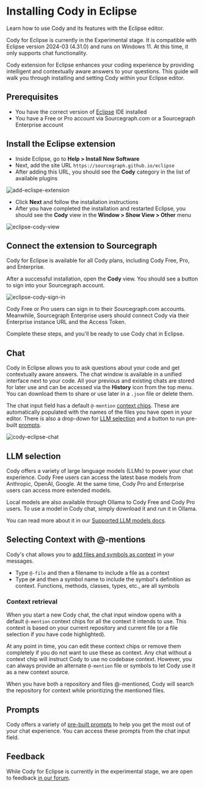 # Installing Cody in Eclipse

<p className="subtitle">Learn how to use Cody and its features with the Eclipse editor.</p>

<Callout type="info">Cody for Eclipse is currently in the Experimental stage. It is compatible with Eclipse version 2024-03 (4.31.0) and runs on Windows 11. At this time, it only supports chat functionality.</Callout>

Cody extension for Eclipse enhances your coding experience by providing intelligent and contextually aware answers to your questions. This guide will walk you through installing and setting Cody within your Eclipse editor.

<LinkCards>
 <LinkCard href="https://github.com/sourcegraph/eclipse" imgSrc="https://storage.googleapis.com/sourcegraph-assets/Docs/eclipse.svg" imgAlt="Cody for Eclipse" title="Cody for Eclipse (Experimental)" description="Install Cody's free extension for Eclipse." />
</LinkCards>

## Prerequisites

- You have the correct version of [Eclipse](https://www.eclipse.org/downloads/packages/release/2024-03/r) IDE installed
- You have a Free or Pro account via Sourcegraph.com or a Sourcegraph Enterprise account

## Install the Eclipse extension

- Inside Eclipse, go to **Help > Install New Software**
- Next, add the site URL `https://sourcegraph.github.io/eclipse`
- After adding this URL, you should see the **Cody** category in the list of available plugins

![add-eclispe-extension](https://storage.googleapis.com/sourcegraph-assets/Docs/add-eclipse-url-1124.png)

- Click **Next** and follow the installation instructions
- After you have completed the installation and restarted Eclipse, you should see the **Cody** view in the **Window > Show View > Other** menu

![eclipse-cody-view](https://storage.googleapis.com/sourcegraph-assets/Docs/eclipse-cody-view-1124.png)

## Connect the extension to Sourcegraph

<Callout type="info">Cody for Eclipse is available for all Cody plans, including Cody Free, Pro, and Enterprise.</Callout>

After a successful installation, open the **Cody** view. You should see a button to sign into your Sourcegraph account.

![eclipse-cody-sign-in](https://storage.googleapis.com/sourcegraph-assets/Docs/eclispe-signin-sourcegraph-1124-2.png)

Cody Free or Pro users can sign in to their Sourcegraph.com accounts. Meanwhile, Sourcegraph Enterprise users should connect Cody via their Enterprise instance URL and the Access Token.

Complete these steps, and you'll be ready to use Cody chat in Eclipse.

## Chat

Cody in Eclipse allows you to ask questions about your code and get contextually aware answers. The chat window is available in a unified interface next to your code. All your previous and existing chats are stored for later use and can be accessed via the **History** icon from the top menu. You can download them to share or use later in a `.json` file or delete them.

The chat input field has a default `@-mention` [context chips](#context-retrieval). These are automatically populated with the names of the files you have open in your editor. There is also a drop-down for [LLM selection](#llm-selection) and a button to run pre-built [prompts](#prompts).

![cody-eclipse-chat](https://storage.googleapis.com/sourcegraph-assets/Docs/eclipse-cody-chat-1124.png)

## LLM selection

Cody offers a variety of large language models (LLMs) to power your chat experience. Cody Free users can access the latest base models from Anthropic, OpenAI, Google. At the same time, Cody Pro and Enterprise users can access more extended models.

Local models are also available through Ollama to Cody Free and Cody Pro users. To use a model in Cody chat, simply download it and run it in Ollama.

You can read more about it in our [Supported LLM models docs](/cody/capabilities/supported-models).

## Selecting Context with @-mentions

Cody's chat allows you to [add files and symbols as context](/cody/core-concepts/context) in your messages.

- Type `@-file` and then a filename to include a file as a context
- Type `@#` and then a symbol name to include the symbol's definition as context. Functions, methods, classes, types, etc., are all symbols

### Context retrieval

When you start a new Cody chat, the chat input window opens with a default `@-mention` context chips for all the context it intends to use. This context is based on your current repository and current file (or a file selection if you have code highlighted).

At any point in time, you can edit these context chips or remove them completely if you do not want to use these as context. Any chat without a context chip will instruct Cody to use no codebase context. However, you can always provide an alternate `@-mention` file or symbols to let Cody use it as a new context source.

When you have both a repository and files @-mentioned, Cody will search the repository for context while prioritizing the mentioned files.

## Prompts

Cody offers a variety of [pre-built prompts](/cody/capabilities/commands) to help you get the most out of your chat experience. You can access these prompts from the chat input field.

## Feedback

While Cody for Eclipse is currently in the experimental stage, we are open to feedback [in our forum](https://community.sourcegraph.com/c/cody/eclipse/13).

